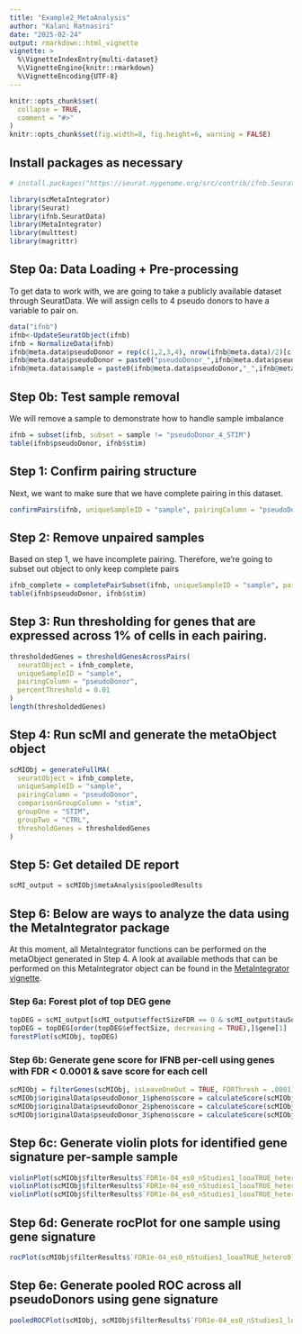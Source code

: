 ```yaml
---
title: "Example2_MetaAnalysis"
author: "Kalani Ratnasiri"
date: "2025-02-24"
output: rmarkdown::html_vignette
vignette: >
  %\VignetteIndexEntry{multi-dataset}
  %\VignetteEngine{knitr::rmarkdown}
  %\VignetteEncoding{UTF-8}
---
```


```r
knitr::opts_chunk$set(
  collapse = TRUE,
  comment = "#>"
)
knitr::opts_chunk$set(fig.width=8, fig.height=6, warning = FALSE) 
```

## Install packages as necessary
```r
# install.packages("https://seurat.nygenome.org/src/contrib/ifnb.SeuratData_3.0.0.tar.gz", repos = NULL, type = "source")
```

```r
library(scMetaIntegrator)
library(Seurat)
library(ifnb.SeuratData)
library(MetaIntegrator)
library(multtest)
library(magrittr)
```

## Step 0a: Data Loading + Pre-processing
To get data to work with, we are going to take a publicly available dataset through SeuratData. We will assign cells to 4 pseudo donors to have a variable to pair on. 
```r
data("ifnb")
ifnb<-UpdateSeuratObject(ifnb)
ifnb = NormalizeData(ifnb)
ifnb@meta.data$pseudoDonor = rep(c(1,2,3,4), nrow(ifnb@meta.data)/2)[c(1:nrow(ifnb@meta.data))] ## randomly assign donor
ifnb@meta.data$pseudoDonor = paste0("pseudoDonor_",ifnb@meta.data$pseudoDonor)
ifnb@meta.data$sample = paste0(ifnb@meta.data$pseudoDonor,"_",ifnb@meta.data$stim)
```

## Step 0b: Test sample removal
We will remove a sample to demonstrate how to handle sample imbalance
```r
ifnb = subset(ifnb, subset = sample != "pseudoDonor_4_STIM")
table(ifnb$pseudoDonor, ifnb$stim)
```


## Step 1: Confirm pairing structure
Next, we want to make sure that we have complete pairing in this dataset. 
```r
confirmPairs(ifnb, uniqueSampleID = "sample", pairingColumn = "pseudoDonor")
```

## Step 2: Remove unpaired samples
Based on step 1, we have incomplete pairing. Therefore, we're going to subset out object to only keep complete pairs
```r
ifnb_complete = completePairSubset(ifnb, uniqueSampleID = "sample", pairingColumn = "pseudoDonor")
table(ifnb$pseudoDonor, ifnb$stim)
```

## Step 3: Run thresholding for genes that are expressed across 1% of cells in each pairing. 
```r
thresholdedGenes = thresholdGenesAcrossPairs(
  seuratObject = ifnb_complete,
  uniqueSampleID = "sample",
  pairingColumn = "pseudoDonor",
  percentThreshold = 0.01
)
length(thresholdedGenes)
```

## Step 4: Run scMI and generate the metaObject object 
```r
scMIObj = generateFullMA(
  seuratObject = ifnb_complete,
  uniqueSampleID = "sample",
  pairingColumn = "pseudoDonor",
  comparisonGroupColumn = "stim",
  groupOne = "STIM",
  groupTwo = "CTRL",
  thresholdGenes = thresholdedGenes
)
```

## Step 5: Get detailed DE report
```r
scMI_output = scMIObj$metaAnalysis$pooledResults
```

## Step 6: Below are ways to analyze the data using the MetaIntegrator package
At this moment, all MetaIntegrator functions can be performed on the metaObject generated in Step 4. A look at available methods that can be performed on this MetaIntegrator object can be found in the [MetaIntegrator vignette](http://cran.nexr.com/web/packages/MetaIntegrator/vignettes/MetaIntegrator.html). 

### Step 6a: Forest plot of top DEG gene
```r
topDEG = scMI_output[scMI_output$effectSizeFDR == 0 & scMI_output$tauSquared == 0,]
topDEG = topDEG[order(topDEG$effectSize, decreasing = TRUE),]$gene[1]
forestPlot(scMIObj, topDEG)
```

### Step 6b: Generate gene score for IFNB per-cell using genes with FDR < 0.0001 & save score for each cell
```r
scMIObj = filterGenes(scMIObj, isLeaveOneOut = TRUE, FDRThresh = .0001)
scMIObj$originalData$pseudoDonor_1$pheno$score = calculateScore(scMIObj$filterResults$`FDR1e-04_es0_nStudies1_looaTRUE_hetero0`, scMIObj$originalData$pseudoDonor_1)
scMIObj$originalData$pseudoDonor_2$pheno$score = calculateScore(scMIObj$filterResults$`FDR1e-04_es0_nStudies1_looaTRUE_hetero0`, scMIObj$originalData$pseudoDonor_2)
scMIObj$originalData$pseudoDonor_3$pheno$score = calculateScore(scMIObj$filterResults$`FDR1e-04_es0_nStudies1_looaTRUE_hetero0`, scMIObj$originalData$pseudoDonor_3)
```

## Step 6c: Generate violin plots for identified gene signature per-sample sample
```r
violinPlot(scMIObj$filterResults$`FDR1e-04_es0_nStudies1_looaTRUE_hetero0`, scMIObj$originalData$pseudoDonor_1, labelColumn = 'stim')
violinPlot(scMIObj$filterResults$`FDR1e-04_es0_nStudies1_looaTRUE_hetero0`, scMIObj$originalData$pseudoDonor_2, labelColumn = 'stim')
violinPlot(scMIObj$filterResults$`FDR1e-04_es0_nStudies1_looaTRUE_hetero0`, scMIObj$originalData$pseudoDonor_3, labelColumn = 'stim')
```

## Step 6d: Generate rocPlot for one sample using gene signature
```r
rocPlot(scMIObj$filterResults$`FDR1e-04_es0_nStudies1_looaTRUE_hetero0`, scMIObj$originalData$pseudoDonor_1, title = "ROC plot for discovery psudoDonor_1, FDR: 0.0001")
```

## Step 6e: Generate pooled ROC across all pseudoDonors using gene signature
```r
pooledROCPlot(scMIObj, scMIObj$filterResults$`FDR1e-04_es0_nStudies1_looaTRUE_hetero0`)
```


##
